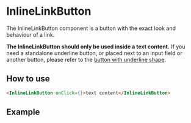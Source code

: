 
# InlineLinkButton

The InlineLinkButton component is a button with the exact look and behaviour of a link.

<Alert type="info">
    <b>The InlineLinkButton should only be used inside a text content.</b> If you need a standalone underline button, or placed next to an input field or another button, please refer to the <a href="?path=/docs/components-button--basic">button with underline shape</a>.
</Alert>

## How to use

```html
<InlineLinkButton onClick={}>text content</InlineLinkButton>
```

## Example

<Canvas>
    <Story id="components-inlinelinkbutton--basic" />
</Canvas>
